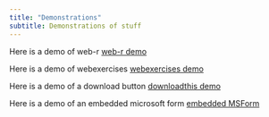 ```yaml
---
title: "Demonstrations"
subtitle: Demonstrations of stuff
---
```


Here is a demo of web-r
[web-r demo](webr.qmd)

Here is a demo of webexercises
[webexercises demo](webexercises.qmd)

Here is a demo of a download button
[downloadthis demo](downloadthis.qmd)

Here is a demo of an embedded microsoft form
[embedded MSForm](iframeslides.qmd)
